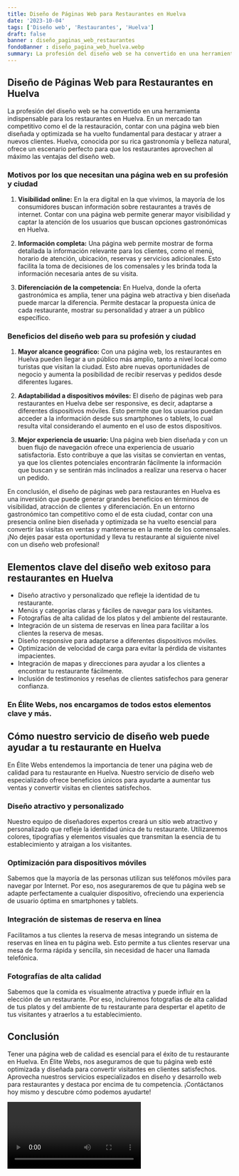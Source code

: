 ```yaml
---
title: Diseño de Páginas Web para Restaurantes en Huelva
date: '2023-10-04'
tags: ['Diseño web', 'Restaurantes', 'Huelva']
draft: false
banner : diseño_paginas_web_restaurantes
fondoBanner : diseño_pagina_web_huelva.webp
summary: La profesión del diseño web se ha convertido en una herramienta indispensable para los restaurantes en Huelva. En un mercado tan competitivo como el de la restauración, contar con una página web bien diseñada y optimizada se ha vuelto fundamental para destacar y atraer a nuevos clientes. Huelva, conocida por su rica gastronomía y belleza natural, ofrece un escenario perfecto para que los restaurantes aprovechen al máximo las ventajas del diseño web.
---
```


## Diseño de Páginas Web para Restaurantes en Huelva

La profesión del diseño web se ha convertido en una herramienta indispensable para los restaurantes en Huelva. En un mercado tan competitivo como el de la restauración, contar con una página web bien diseñada y optimizada se ha vuelto fundamental para destacar y atraer a nuevos clientes. Huelva, conocida por su rica gastronomía y belleza natural, ofrece un escenario perfecto para que los restaurantes aprovechen al máximo las ventajas del diseño web.

### Motivos por los que necesitan una página web en su profesión y ciudad

1. **Visibilidad online:** En la era digital en la que vivimos, la mayoría de los consumidores buscan información sobre restaurantes a través de internet. Contar con una página web permite generar mayor visibilidad y captar la atención de los usuarios que buscan opciones gastronómicas en Huelva.

2. **Información completa:** Una página web permite mostrar de forma detallada la información relevante para los clientes, como el menú, horario de atención, ubicación, reservas y servicios adicionales. Esto facilita la toma de decisiones de los comensales y les brinda toda la información necesaria antes de su visita.

3. **Diferenciación de la competencia:** En Huelva, donde la oferta gastronómica es amplia, tener una página web atractiva y bien diseñada puede marcar la diferencia. Permite destacar la propuesta única de cada restaurante, mostrar su personalidad y atraer a un público específico.

### Beneficios del diseño web para su profesión y ciudad

1. **Mayor alcance geográfico:** Con una página web, los restaurantes en Huelva pueden llegar a un público más amplio, tanto a nivel local como turistas que visitan la ciudad. Esto abre nuevas oportunidades de negocio y aumenta la posibilidad de recibir reservas y pedidos desde diferentes lugares.

2. **Adaptabilidad a dispositivos móviles:** El diseño de páginas web para restaurantes en Huelva debe ser responsive, es decir, adaptarse a diferentes dispositivos móviles. Esto permite que los usuarios puedan acceder a la información desde sus smartphones o tablets, lo cual resulta vital considerando el aumento en el uso de estos dispositivos.

3. **Mejor experiencia de usuario:** Una página web bien diseñada y con un buen flujo de navegación ofrece una experiencia de usuario satisfactoria. Esto contribuye a que las visitas se conviertan en ventas, ya que los clientes potenciales encontrarán fácilmente la información que buscan y se sentirán más inclinados a realizar una reserva o hacer un pedido.

En conclusión, el diseño de páginas web para restaurantes en Huelva es una inversión que puede generar grandes beneficios en términos de visibilidad, atracción de clientes y diferenciación. En un entorno gastronómico tan competitivo como el de esta ciudad, contar con una presencia online bien diseñada y optimizada se ha vuelto esencial para convertir las visitas en ventas y mantenerse en la mente de los comensales. ¡No dejes pasar esta oportunidad y lleva tu restaurante al siguiente nivel con un diseño web profesional!

<GifSeo />

<Cta />

## Elementos clave del diseño web exitoso para restaurantes en Huelva

- Diseño atractivo y personalizado que refleje la identidad de tu restaurante.
- Menús y categorías claras y fáciles de navegar para los visitantes.
- Fotografías de alta calidad de los platos y del ambiente del restaurante.
- Integración de un sistema de reservas en línea para facilitar a los clientes la reserva de mesas.
- Diseño responsive para adaptarse a diferentes dispositivos móviles.
- Optimización de velocidad de carga para evitar la pérdida de visitantes impacientes.
- Integración de mapas y direcciones para ayudar a los clientes a encontrar tu restaurante fácilmente.
- Inclusión de testimonios y reseñas de clientes satisfechos para generar confianza.

### En Élite Webs, nos encargamos de todos estos elementos clave y más.

## Cómo nuestro servicio de diseño web puede ayudar a tu restaurante en Huelva

En Élite Webs entendemos la importancia de tener una página web de calidad para tu restaurante en Huelva. Nuestro servicio de diseño web especializado ofrece beneficios únicos para ayudarte a aumentar tus ventas y convertir visitas en clientes satisfechos.

### Diseño atractivo y personalizado

Nuestro equipo de diseñadores expertos creará un sitio web atractivo y personalizado que refleje la identidad única de tu restaurante. Utilizaremos colores, tipografías y elementos visuales que transmitan la esencia de tu establecimiento y atraigan a los visitantes.

### Optimización para dispositivos móviles

Sabemos que la mayoría de las personas utilizan sus teléfonos móviles para navegar por Internet. Por eso, nos aseguraremos de que tu página web se adapte perfectamente a cualquier dispositivo, ofreciendo una experiencia de usuario óptima en smartphones y tablets.

### Integración de sistemas de reserva en línea

Facilitamos a tus clientes la reserva de mesas integrando un sistema de reservas en línea en tu página web. Esto permite a tus clientes reservar una mesa de forma rápida y sencilla, sin necesidad de hacer una llamada telefónica.

### Fotografías de alta calidad

Sabemos que la comida es visualmente atractiva y puede influir en la elección de un restaurante. Por eso, incluiremos fotografías de alta calidad de tus platos y del ambiente de tu restaurante para despertar el apetito de tus visitantes y atraerlos a tu establecimiento.

## Conclusión

Tener una página web de calidad es esencial para el éxito de tu restaurante en Huelva. En Élite Webs, nos aseguramos de que tu página web esté optimizada y diseñada para convertir visitantes en clientes satisfechos. Aprovecha nuestros servicios especializados en diseño y desarrollo web para restaurantes y destaca por encima de tu competencia. ¡Contáctanos hoy mismo y descubre cómo podemos ayudarte!

<Video />

<CtaBot job='Restaurantes' city='Huelva'/>

<Gmaps query='Huelva+españa+maps' />